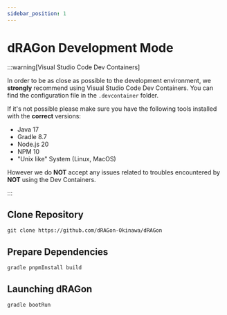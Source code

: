 ```yaml
---
sidebar_position: 1
---
```

# dRAGon Development Mode
:::warning[Visual Studio Code Dev Containers]

In order to be as close as possible to the development environment, we **strongly** recommend using Visual Studio Code Dev Containers. You can find the configuration file in the `.devcontainer` folder.

If it's not possible please make sure you have the following tools installed with the **correct** versions:
* Java 17
* Gradle 8.7
* Node.js 20
* NPM 10
* "Unix like" System (Linux, MacOS)

However we do **NOT** accept any issues related to troubles encountered by **NOT** using the Dev Containers.

:::

## Clone Repository
```shell
git clone https://github.com/dRAGon-Okinawa/dRAGon
```

## Prepare Dependencies
```shell
gradle pnpmInstall build
```

## Launching dRAGon
```shell
gradle bootRun
```